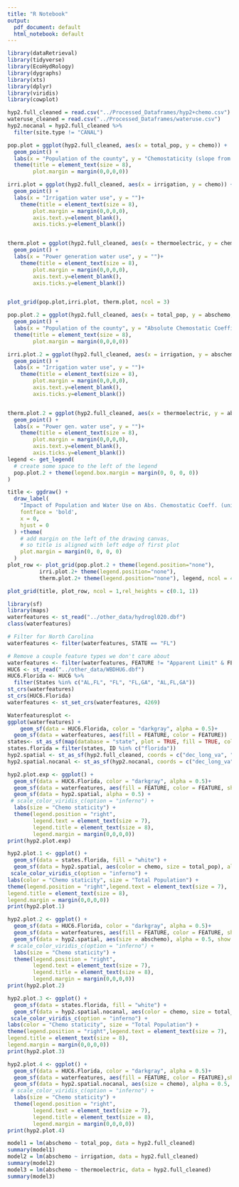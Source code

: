 ```yaml
---
title: "R Notebook"
output:
  pdf_document: default
  html_notebook: default
---
```

```r
library(dataRetrieval)
library(tidyverse)
library(EcoHydRology)
library(dygraphs)
library(xts)
library(dplyr)
library(viridis)
library(cowplot)
```

```r
hyp2.full_cleaned = read.csv("../Processed_Dataframes/hyp2+chemo.csv")
wateruse_cleaned = read.csv("../Processed_Dataframes/wateruse.csv")
hyp2.nocanal = hyp2.full_cleaned %>%
  filter(site.type != "CANAL")
```

```r
pop.plot = ggplot(hyp2.full_cleaned, aes(x = total_pop, y = chemo)) +
  geom_point() +
  labs(x = "Population of the county", y = "Chemostaticity (slope from regression)")+
  theme(title = element_text(size = 8),
        plot.margin = margin(0,0,0,0))

irri.plot = ggplot(hyp2.full_cleaned, aes(x = irrigation, y = chemo)) +
  geom_point() +
  labs(x = "Irrigation water use", y = "")+
    theme(title = element_text(size = 8),
        plot.margin = margin(0,0,0,0),
        axis.text.y=element_blank(),
        axis.ticks.y=element_blank())


therm.plot = ggplot(hyp2.full_cleaned, aes(x = thermoelectric, y = chemo)) +
  geom_point() +
  labs(x = "Power generation water use", y = "")+
    theme(title = element_text(size = 8),
        plot.margin = margin(0,0,0,0),
        axis.text.y=element_blank(),
        axis.ticks.y=element_blank())


plot_grid(pop.plot,irri.plot, therm.plot, ncol = 3)
```

```r
pop.plot.2 = ggplot(hyp2.full_cleaned, aes(x = total_pop, y = abschemo, color = site.type)) +
  geom_point() +
  labs(x = "Population of the county", y = "Absolute Chemostatic Coefficient (slope from regression)")+
  theme(title = element_text(size = 8),
        plot.margin = margin(0,0,0,0))

irri.plot.2 = ggplot(hyp2.full_cleaned, aes(x = irrigation, y = abschemo, color = site.type)) +
  geom_point() +
  labs(x = "Irrigation water use", y = "")+
    theme(title = element_text(size = 8),
        plot.margin = margin(0,0,0,0),
        axis.text.y=element_blank(),
        axis.ticks.y=element_blank())


therm.plot.2 = ggplot(hyp2.full_cleaned, aes(x = thermoelectric, y = abschemo, color = site.type)) +
  geom_point() +
  labs(x = "Power gen. water use", y = "")+
    theme(title = element_text(size = 8),
        plot.margin = margin(0,0,0,0),
        axis.text.y=element_blank(),
        axis.ticks.y=element_blank())
legend <- get_legend(
  # create some space to the left of the legend
  pop.plot.2 + theme(legend.box.margin = margin(0, 0, 0, 0))
)

title <- ggdraw() + 
  draw_label(
    "Impact of Population and Water Use on Abs. Chemostatic Coeff. (unit of water use: Bgal/d) ",
    fontface = 'bold',
    x = 0,
    hjust = 0
  ) +theme(
    # add margin on the left of the drawing canvas,
    # so title is aligned with left edge of first plot
    plot.margin = margin(0, 0, 0, 0)
  )
plot_row <- plot_grid(pop.plot.2 + theme(legend.position="none"),
          irri.plot.2+ theme(legend.position="none"),
          therm.plot.2+ theme(legend.position="none"), legend, ncol = 4)

plot_grid(title, plot_row, ncol = 1,rel_heights = c(0.1, 1))
```


```r
library(sf)
library(maps)
waterfeatures <- st_read("../other_data/hydrogl020.dbf")
class(waterfeatures)

# Filter for North Carolina
waterfeatures <- filter(waterfeatures, STATE == "FL")

# Remove a couple feature types we don't care about
waterfeatures <- filter(waterfeatures, FEATURE != "Apparent Limit" & FEATURE != "Closure Line")
HUC6 <- st_read("../other_data/WBDHU6.dbf")
HUC6.Florida <- HUC6 %>%
  filter(States %in% c("AL,FL", "FL", "FL,GA", "AL,FL,GA"))
st_crs(waterfeatures)
st_crs(HUC6.Florida)
waterfeatures <- st_set_crs(waterfeatures, 4269)

Waterfeaturesplot <- 
ggplot(waterfeatures) +
    geom_sf(data = HUC6.Florida, color = "darkgray", alpha = 0.5)+
  geom_sf(data = waterfeatures, aes(fill = FEATURE, color = FEATURE)) 
states<- st_as_sf(map(database = "state", plot = TRUE, fill = TRUE, col = "white")) 
states.florida = filter(states, ID %in% c("florida"))
hyp2.spatial <- st_as_sf(hyp2.full_cleaned, coords = c("dec_long_va", "dec_lat_va"), crs = 4326)
hyp2.spatial.nocanal <- st_as_sf(hyp2.nocanal, coords = c("dec_long_va", "dec_lat_va"), crs = 4326)

hyp2.plot.exp <- ggplot() +
  geom_sf(data = HUC6.Florida, color = "darkgray", alpha = 0.5)+
  geom_sf(data = waterfeatures, aes(fill = FEATURE, color = FEATURE, show.legend = "fill")) +
  geom_sf(data = hyp2.spatial, alpha = 0.5) +
 # scale_color_viridis_c(option = "inferno") +
  labs(size = "Chemo staticity") +
  theme(legend.position = "right",
        legend.text = element_text(size = 7),
        legend.title = element_text(size = 8),
        legend.margin = margin(0,0,0,0))
print(hyp2.plot.exp)

hyp2.plot.1 <- ggplot() +
  geom_sf(data = states.florida, fill = "white") +
  geom_sf(data = hyp2.spatial, aes(color = chemo, size = total_pop), alpha = 0.5, show.legend = "point") +
 scale_color_viridis_c(option = "inferno") +
labs(color = "Chemo staticity", size = "Total Population") +
theme(legend.position = "right",legend.text = element_text(size = 7),
legend.title = element_text(size = 8),
legend.margin = margin(0,0,0,0))
print(hyp2.plot.1)

hyp2.plot.2 <- ggplot() +
  geom_sf(data = HUC6.Florida, color = "darkgray", alpha = 0.5)+
  geom_sf(data = waterfeatures, aes(fill = FEATURE, color = FEATURE, show.legend = "fill")) +
  geom_sf(data = hyp2.spatial, aes(size = abschemo), alpha = 0.5, show.legend = "point") +
 # scale_color_viridis_c(option = "inferno") +
  labs(size = "Chemo staticity") +
  theme(legend.position = "right",
        legend.text = element_text(size = 7),
        legend.title = element_text(size = 8),
        legend.margin = margin(0,0,0,0))
print(hyp2.plot.2)
```

```r
hyp2.plot.3 <- ggplot() +
  geom_sf(data = states.florida, fill = "white") +
  geom_sf(data = hyp2.spatial.nocanal, aes(color = chemo, size = total_pop), alpha = 0.5, show.legend = "point") +
 scale_color_viridis_c(option = "inferno") +
labs(color = "Chemo staticity", size = "Total Population") +
theme(legend.position = "right",legend.text = element_text(size = 7),
legend.title = element_text(size = 8),
legend.margin = margin(0,0,0,0))
print(hyp2.plot.3)

hyp2.plot.4 <- ggplot() +
  geom_sf(data = HUC6.Florida, color = "darkgray", alpha = 0.5)+
  geom_sf(data = waterfeatures, aes(fill = FEATURE, color = FEATURE),show.legend = NA) +
  geom_sf(data = hyp2.spatial.nocanal, aes(size = chemo), alpha = 0.5, show.legend = "point") +
 # scale_color_viridis_c(option = "inferno") +
  labs(size = "Chemo staticity") +
  theme(legend.position = "right",
        legend.text = element_text(size = 7),
        legend.title = element_text(size = 8),
        legend.margin = margin(0,0,0,0))
print(hyp2.plot.4)
```


```r

model1 = lm(abschemo ~ total_pop, data = hyp2.full_cleaned)
summary(model1)
model2 = lm(abschemo ~ irrigation, data = hyp2.full_cleaned)
summary(model2)
model3 = lm(abschemo ~ thermoelectric, data = hyp2.full_cleaned)
summary(model3)
```

